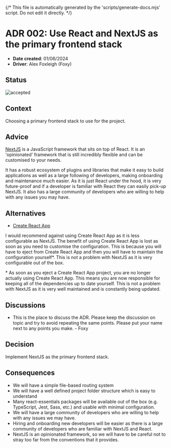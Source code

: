 {/* This file is automatically generated by the 'scripts/generate-docs.mjs' script. Do not edit it directly. */}

<Meta title="Architectural Decisions/002: Nextjs" />

# ADR 002: Use React and NextJS as the primary frontend stack

- **Date created**: 01/06/2024
- **Driver**: Alex Foxleigh (Foxy)

## Status

![accepted]

## Context

Choosing a primary frontend stack to use for the project.

## Advice

[NextJS](https://nextjs.org/) is a JavaScript framework that sits on top of
React. It is an 'opinionated' framework that is still incredibly flexible and can
be customised to your needs.

It has a robust ecosystem of plugins and libraries that make it easy to
build applications as well as a large following of developers, making
onboarding and maintenance much easier. As it is just React under the
hood, it is very future-proof and if a developer is familiar with React they can
easily pick-up NextJS. It also has a large community of developers who are willing
to help with any issues you may have.

## Alternatives

- [Create React App](https://create-react-app.dev/)

I would recommend against using Create React App as it is less configurable as NextJS.
The benefit of using Create React App is lost as soon as you need to customise the
configuration. This is because you will have to eject from Create React App and
then you will have to maintain the configuration yourself\*. This is not a problem
with NextJS as it is very configurable out of the box.

\* As soon as you eject a Create React App project, you are no longer actually using
Create React App. This means you are now responsible for keeping all of the
dependencies up to date yourself. This is not a problem with NextJS as it is very
well maintained and is constantly being updated.

## Discussions

- This is the place to discuss the ADR. Please keep the discussion
  on topic and try to avoid repeating the same points. Please put your name next to
  any points you make. - Foxy

## Decision

Implement NextJS as the primary frontend stack.

## Consequences

- We will have a simple file-based routing system
- We will have a well defined project folder structure which is easy to
  understand
- Many react-essentials packages will be available out of the box (e.g.
  TypeScript, Jest, Sass, etc.) and usable with minimal configuration.
- We will have a large community of developers who are willing to help
  with any issues we may have.
- Hiring and onboarding new developers will be easier as there is a large
  community of developers who are familiar with NextJS and React.
- NextJS is an opinionated framework, so we will have to be careful not
  to stray too far from the conventions that it provides.

[proposed]: https://img.shields.io/badge/Proposed-yellow?style=for-the-badge
[accepted]: https://img.shields.io/badge/Accepted-green?style=for-the-badge
[superceded]: https://img.shields.io/badge/Superceded-orange?style=for-the-badge
[rejected]: https://img.shields.io/badge/Rejected-red?style=for-the-badge
[deprecated]: https://img.shields.io/badge/Deprecated-grey?style=for-the-badge

